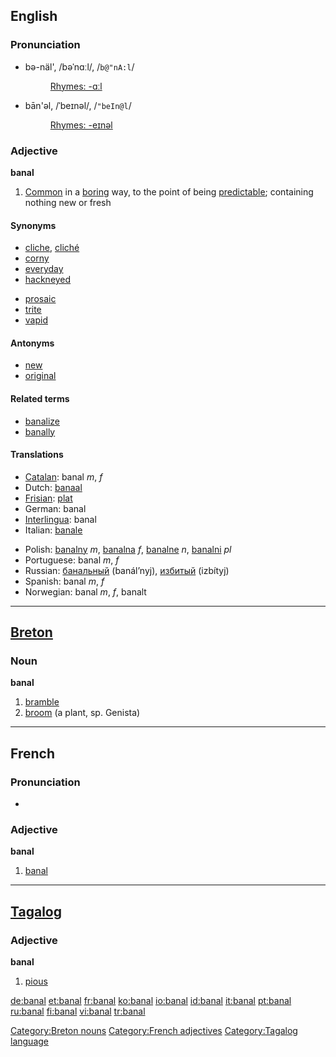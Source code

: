 ==English==

===Pronunciation===
*bə-näl', /bəˈnɑːl/, /<tt>b@"nA:l</tt>/
*:[[Rhymes:English:-ɑːl|Rhymes: -ɑːl]]
*bān'əl, /ˈbeɪnəl/, /<tt>"beIn@l</tt>/
*:[[Rhymes:English:-eɪnəl|Rhymes: -eɪnəl]]

===Adjective===
'''banal'''

# [[Common]] in a [[boring]] way, to the point of being [[predictable]]; containing nothing new or fresh

====Synonyms====
{{top}}
*[[cliche]], [[cliché]]
*[[corny]]
*[[everyday]]
*[[hackneyed]]
{{mid}}
*[[prosaic]]
*[[trite]]
*[[vapid]]
{{bottom}}

====Antonyms====
*[[new]]
*[[original]]

====Related terms====
*[[banalize]]
*[[banally]]

====Translations====
{{top}}
*[[Catalan]]: banal ''m'', ''f''
*Dutch: [[banaal]]
*[[Frisian]]: [[plat]]
*German: banal
*[[Interlingua]]: banal
*Italian: [[banale]]
{{mid}}
*Polish: [[banalny]] ''m'', [[banalna]] ''f'', [[banalne]] ''n'', [[banalni]] ''pl''
*Portuguese: banal ''m'', ''f''
*Russian: [[банальный]] (banál’nyj), [[избитый]] (izbítyj)
*Spanish: banal ''m'', ''f''
*Norwegian: banal ''m'', ''f'', banalt
{{bottom}}

----

==[[Breton]]==

===Noun===
'''banal''' {{m}}

# [[bramble]]
# [[broom]] (a plant, sp. Genista)

[[Category:Breton nouns]]

----

==French==

===Pronunciation===
*{{IPA|/ba.nal/}}

===Adjective===
'''banal'''

# [[banal#English|banal]]

----

==[[Tagalog]]==

===Adjective===
'''banal'''

# [[pious]]


[[Category:French adjectives]]
[[Category:Tagalog language]]

[[de:banal]]
[[et:banal]]
[[fr:banal]]
[[ko:banal]]
[[io:banal]]
[[id:banal]]
[[it:banal]]
[[pt:banal]]
[[ru:banal]]
[[fi:banal]]
[[vi:banal]]
[[tr:banal]]